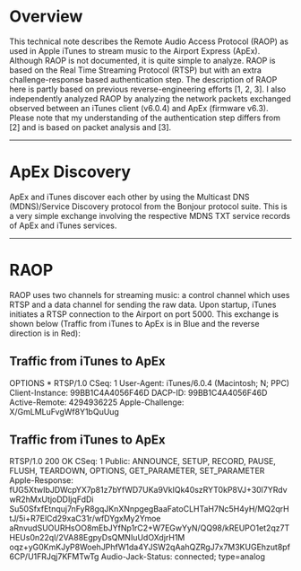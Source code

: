 = Overview =

This technical note describes the Remote Audio Access Protocol (RAOP) as used in Apple 
iTunes to stream music to the Airport Express (ApEx). Although RAOP is not documented, 
it is quite simple to analyze. RAOP is based on the Real Time Streaming Protocol (RTSP) 
but with an extra challenge-response based authentication step. The description of RAOP 
here is partly based on previous reverse-engineering efforts [1, 2, 3]. I also independently 
analyzed RAOP by analyzing the network packets exchanged observed between an iTunes client 
(v6.0.4) and ApEx (firmware v6.3). Please note that my understanding of the authentication 
step differs from [2] and is based on packet analysis and [3].

----
= ApEx Discovery =

ApEx and iTunes discover each other by using the Multicast DNS (MDNS)/Service Discovery protocol from the Bonjour protocol suite. This is a very simple exchange involving the respective MDNS TXT service records of ApEx and iTunes services.

----
= RAOP =

RAOP uses two channels for streaming music: a control channel which uses RTSP and a data 
channel for sending the raw data. Upon startup, iTunes initiates a RTSP connection to the 
Airport on port 5000. This exchange is shown below (Traffic from iTunes to ApEx is in Blue 
and the reverse direction is in Red):

== Traffic from iTunes to ApEx ==

OPTIONS * RTSP/1.0
CSeq: 1
User-Agent: iTunes/6.0.4 (Macintosh; N; PPC)
Client-Instance: 99BB1C4A4056F46D
DACP-ID: 99BB1C4A4056F46D
Active-Remote: 4294936225
Apple-Challenge: X/GmLMLuFvgWf8Y1bQuUug

== Traffic from iTunes to ApEx ==

RTSP/1.0 200 OK
CSeq: 1
Public: ANNOUNCE, SETUP, RECORD, PAUSE, FLUSH, TEARDOWN, OPTIONS, GET_PARAMETER, SET_PARAMETER
Apple-Response: fUG5XtwIbJDWcpYX7p81z7bYfWD7UKa9VkIQk40szRYT0kP8VJ+30l7YRdvwR2hMxUtjoDDIjqFdDi
Su50SfxfEtnquj7nFyR8gqJKnXNnpgegBaaFatoCLHTaH7Nc5H4yH/MQ2qrHtJ/5i+R7ElCd29xaC31r/wfDYgxMy2Ymoe
aRnvudSUOURHsOO8mEbJYfNp1rC2+W7EGwYyN/QQ98/kREUPO1et2qz7THEUs0n22ql/2VA88EgpyDsQMNIuUdOXdjrH1M
oqz+yG0KmKJyP8WoehJPhfW1da4YJSW2qAahQZRgJ7x7M3KUGEhzut8pf6CP/U1FRJqj7KFMTwTg
Audio-Jack-Status: connected; type=analog